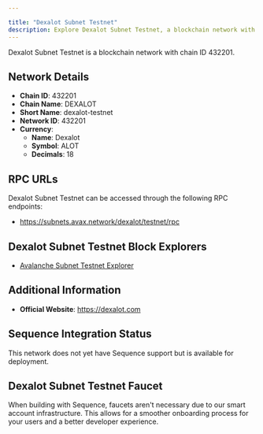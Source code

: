```yaml
---

title: "Dexalot Subnet Testnet"
description: Explore Dexalot Subnet Testnet, a blockchain network with chain ID 432201. Learn about its native currency, Dexalot, and how to interact with the network.
---
```




Dexalot Subnet Testnet is a blockchain network with chain ID 432201.

## Network Details

- **Chain ID**: 432201
- **Chain Name**: DEXALOT
- **Short Name**: dexalot-testnet
- **Network ID**: 432201
- **Currency**: 
  - **Name**: Dexalot
  - **Symbol**: ALOT
  - **Decimals**: 18

## RPC URLs

Dexalot Subnet Testnet can be accessed through the following RPC endpoints:

- https://subnets.avax.network/dexalot/testnet/rpc

## Dexalot Subnet Testnet Block Explorers

- [Avalanche Subnet Testnet Explorer](https://subnets-test.avax.network/dexalot)

## Additional Information

- **Official Website**: https://dexalot.com

## Sequence Integration Status

This network does not yet have Sequence support but is available for deployment.

## Dexalot Subnet Testnet Faucet

When building with Sequence, faucets aren't necessary due to our smart account infrastructure. This allows for a smoother onboarding process for your users and a better developer experience.
